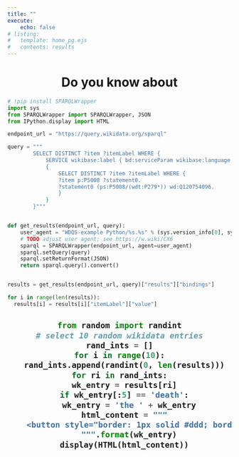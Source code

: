 ```yaml
---
title: ""
execute: 
    echo: false
# listing:
#   template: home_pg.ejs
#   contents: results
---
```

```{=html}
<h1 style="text-align: center">Do you know about</h1>
```

```python
# !pip install SPARQLWrapper
import sys
from SPARQLWrapper import SPARQLWrapper, JSON
from IPython.display import HTML

endpoint_url = "https://query.wikidata.org/sparql"

query = """
        SELECT DISTINCT ?item ?itemLabel WHERE {
            SERVICE wikibase:label { bd:serviceParam wikibase:language "en". }
            {
                SELECT DISTINCT ?item ?itemLabel WHERE {
                ?item p:P5008 ?statement0.
                ?statement0 (ps:P5008/(wdt:P279*)) wd:Q120754096.
                }
            }
        }"""


def get_results(endpoint_url, query):
    user_agent = "WDQS-example Python/%s.%s" % (sys.version_info[0], sys.version_info[1])
    # TODO adjust user agent; see https://w.wiki/CX6
    sparql = SPARQLWrapper(endpoint_url, agent=user_agent)
    sparql.setQuery(query)
    sparql.setReturnFormat(JSON)
    return sparql.query().convert()


results = get_results(endpoint_url, query)["results"]["bindings"]

for i in range(len(results)):
  results[i] = results[i]["itemLabel"]["value"]
```

```{=html}
<h2 id="myCodeCell" style="text-align: center">
```
```python
from random import randint
# select 10 random wikidata entries
rand_ints = []
for i in range(10):
  rand_ints.append(randint(0, len(results)))
for ri in rand_ints:
  wk_entry = results[ri]
  if wk_entry[:5] == 'death':
    wk_entry = 'the ' + wk_entry
  html_content = """
    <button style="border: 1px solid #ddd; border-radius: 20px;padding: 10px; margin: 10px;font-weight:500">{}</button>
    """.format(wk_entry)
  display(HTML(html_content))
```

```{=html}
</h2>
<script>
  document.addEventListener("DOMContentLoaded", function() {
    // Get the code cell content
    var codeCellContent = document.getElementById("myCodeCell").textContent;

    // Execute the code using Quarto's execution API
    quarto.execute(codeCellContent);
  });
</script>
```


